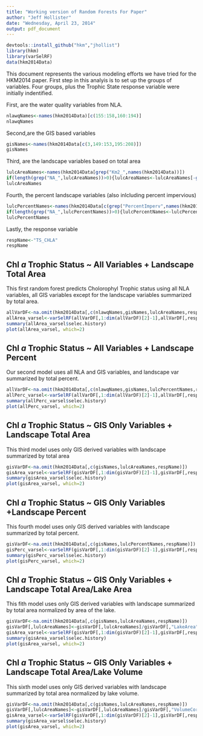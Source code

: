 ```yaml
---
title: "Working version of Random Forests For Paper"
author: "Jeff Hollister"
date: "Wednesday, April 23, 2014"
output: pdf_document
---
```


```r
devtools::install_github("hkm","jhollist")
library(hkm)
library(varSelRF)
data(hkm2014Data)
```

This document represents the various modeling efforts we have tried for the HKM2014 paper.  First step in this analyis is to set up the groups of variables.  Four groups, plus the Trophic State response variable were initially indentified.  

First, are the water quality variables from NLA.

```r
nlawqNames<-names(hkm2014Data)[c(155:158,160:194)]
nlawqNames
```

Second,are the GIS based variables

```r
gisNames<-names(hkm2014Data[c(3,149:153,195:208)])
gisNames
```

Third, are the landscape variables based on total area

```r
lulcAreaNames<-names(hkm2014Data[grep("Km2_",names(hkm2014Data))])
if(length(grep("NA_",lulcAreaNames))>0){lulcAreaNames<-lulcAreaNames[-grep("NA_",lulcAreaNames)]}
lulcAreaNames
```

Fourth, the percent landscape variables (also inlcluding percent impervious) 
```r
lulcPercentNames<-names(hkm2014Data[c(grep("PercentImperv",names(hkm2014Data)),grep("Per_",names(hkm2014Data)))])
if(length(grep("NA_",lulcPercentNames))>0){lulcPercentNames<-lulcPercentNames[-grep("NA_",lulcPercentNames)]}
lulcPercentNames
```

Lastly, the response variable

```r
respName<-"TS_CHLA"
respName
```

## Chl *a* Trophic Status ~ All Variables + Landscape Total Area

This first random forest predicts Cholorophyl Trophic status using all NLA variables, all GIS variables except for the landscape variables summarized by total area.

```r
allVarDF<-na.omit(hkm2014Data[,c(nlawqNames,gisNames,lulcAreaNames,respName)])
allArea_varsel<-varSelRF(allVarDF[,1:dim(allVarDF)[2]-1],allVarDF[,respName],ntree = 10000, ntreeIterat = 5000,vars.drop.frac = 0.2)
summary(allArea_varsel$selec.history)
plot(allArea_varsel, which=2)
```


## Chl *a* Trophic Status ~ All Variables + Landscape Percent

Our second model uses all NLA and GIS variables, and landscape var summarized by total percent.

```r
allVarDF<-na.omit(hkm2014Data[,c(nlawqNames,gisNames,lulcPercentNames,respName)])
allPerc_varsel<-varSelRF(allVarDF[,1:dim(allVarDF)[2]-1],allVarDF[,respName],ntree = 10000, ntreeIterat = 5000,vars.drop.frac = 0.2)
summary(allPerc_varsel$selec.history)
plot(allPerc_varsel, which=2)
```


## Chl *a* Trophic Status ~ GIS Only Variables + Landscape Total Area

This third model uses only GIS derived variables with landscape summarized by total area

```r
gisVarDF<-na.omit(hkm2014Data[,c(gisNames,lulcAreaNames,respName)])
gisArea_varsel<-varSelRF(gisVarDF[,1:dim(gisVarDF)[2]-1],gisVarDF[,respName],ntree = 10000, ntreeIterat = 5000,vars.drop.frac = 0.2)
summary(gisArea_varsel$selec.history)
plot(gisArea_varsel, which=2)
```


## Chl *a* Trophic Status ~ GIS Only Variables +Landscape Percent

This fourth model uses only GIS derived variables with landscape summarized by total percent.

```r
gisVarDF<-na.omit(hkm2014Data[,c(gisNames,lulcPercentNames,respName)])
gisPerc_varsel<-varSelRF(gisVarDF[,1:dim(gisVarDF)[2]-1],gisVarDF[,respName],ntree = 10000, ntreeIterat = 5000,vars.drop.frac = 0.2)
summary(gisPerc_varsel$selec.history)
plot(gisPerc_varsel, which=2)
```

## Chl *a* Trophic Status ~ GIS Only Variables + Landscape Total Area/Lake Area

This fith model uses only GIS derived variables with landscape summarized by total area normalized by area of the lake.

```r
gisVarDF<-na.omit(hkm2014Data[,c(gisNames,lulcAreaNames,respName)])
gisVarDF[,lulcAreaNames]<-gisVarDF[,lulcAreaNames]/gisVarDF[,"LakeArea"]
gisArea_varsel<-varSelRF(gisVarDF[,1:dim(gisVarDF)[2]-1],gisVarDF[,respName],ntree = 10000, ntreeIterat = 5000,vars.drop.frac = 0.2)
summary(gisArea_varsel$selec.history)
plot(gisArea_varsel, which=2)
```

## Chl *a* Trophic Status ~ GIS Only Variables + Landscape Total Area/Lake Volume

This sixth model uses only GIS derived variables with landscape summarized by total area normalized by lake volume.

```r
gisVarDF<-na.omit(hkm2014Data[,c(gisNames,lulcAreaNames,respName)])
gisVarDF[,lulcAreaNames]<-gisVarDF[,lulcAreaNames]/gisVarDF[,"VolumeCorrect"]
gisArea_varsel<-varSelRF(gisVarDF[,1:dim(gisVarDF)[2]-1],gisVarDF[,respName],ntree = 10000, ntreeIterat = 5000,vars.drop.frac = 0.2)
summary(gisArea_varsel$selec.history)
plot(gisArea_varsel, which=2)
```

